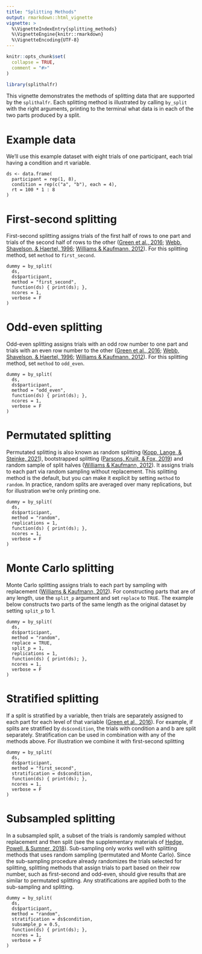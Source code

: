 ---
title: "Splitting Methods"
output: rmarkdown::html_vignette
vignette: >
  %\VignetteIndexEntry{splitting_methods}
  %\VignetteEngine{knitr::rmarkdown}
  %\VignetteEncoding{UTF-8}
---

```{r, include = FALSE}
knitr::opts_chunk$set(
  collapse = TRUE,
  comment = "#>"
)
```

```{r setup}
library(splithalfr)
```
This vignette demonstrates the methods of splitting data that are supported by the `splithalfr`. Each splitting method is illustrated by calling `by_split` with the right arguments, printing to the terminal what data is in each of the two parts produced by a split.


# Example data
We'll use this example dataset with eight trials of one participant, each trial having a condition and rt variable. 
```
ds <- data.frame(
  participant = rep(1, 8),
  condition = rep(c("a", "b"), each = 4),
  rt = 100 * 1 : 8
)
```

# First-second splitting
First-second splitting assigns trials of the first half of rows to one part and trials of the second half of rows to the other ([Green et al., 2016](https://doi.org/10.3758/s13423-015-0968-3); [Webb, Shavelson, & Haertel, 1996](https://doi.org/10.1016/S0169-7161(06)26004-8); [Williams & Kaufmann, 2012](https://doi.org/10.1016/j.jesp.2012.03.001)). For this splitting method, set `method` to `first_second`.

```
dummy = by_split(
  ds,
  ds$participant,
  method = "first_second",
  function(ds) { print(ds); },
  ncores = 1,
  verbose = F
)
```

# Odd-even splitting
Odd-even splitting assigns trials with an odd row number to one part and trials with an even row number to the other ([Green et al., 2016](https://doi.org/10.3758/s13423-015-0968-3); [Webb, Shavelson, & Haertel, 1996](https://doi.org/10.1016/S0169-7161(06)26004-8); [Williams & Kaufmann, 2012](https://doi.org/10.1016/j.jesp.2012.03.001)). For this splitting method, set `method` to `odd_even`.
```
dummy = by_split(
  ds,
  ds$participant,
  method = "odd_even",
  function(ds) { print(ds); },
  ncores = 1,
  verbose = F
)
```

# Permutated splitting
Permutated splitting is also known as random splitting ([Kopp, Lange, & Steinke, 2021](https://doi.org/10.1177/1073191119866257)), bootstrapped splitting ([Parsons, Kruijt, & Fox, 2019](https://doi.org/10.1177/2515245919879695)) and random sample of split halves ([Williams & Kaufmann, 2012](https://doi.org/10.1016/j.jesp.2012.03.001)). It assigns trials to each part via random sampling without replacement. This splitting method is the default, but you can make it explicit by setting `method` to `random`. In practice, random splits are averaged over many replications, but for illustration we're only printing one.
```
dummy = by_split(
  ds,
  ds$participant,
  method = "random",
  replications = 1,
  function(ds) { print(ds); },
  ncores = 1,
  verbose = F
)
```

# Monte Carlo splitting
Monte Carlo splitting assigns trials to each part by sampling with replacement ([Williams & Kaufmann, 2012](https://doi.org/10.1016/j.jesp.2012.03.001)). For constructing parts that are of any length, use the `split_p` argument and set `replace` to `TRUE`. The example below constructs two parts of the same length as the original dataset by setting `split_p` to 1.
```
dummy = by_split(
  ds,
  ds$participant,
  method = "random",
  replace = TRUE,
  split_p = 1,
  replications = 1,
  function(ds) { print(ds); },
  ncores = 1,
  verbose = F
)
```

# Stratified splitting
If a split is stratified by a variable, then trials are separately assigned to each part for each level of that variable ([Green et al., 2016](https://doi.org/10.3758/s13423-015-0968-3)). For example, if splits are stratified by `ds$condition`, the trials with condition a and b are split separately. Stratification can be used in combination with any of the methods above. For illustration we combine it with first-second splitting
```
dummy = by_split(
  ds,
  ds$participant,
  method = "first_second",
  stratification = ds$condition,
  function(ds) { print(ds); },
  ncores = 1,
  verbose = F
)
```

# Subsampled splitting
In a subsampled split, a subset of the trials is randomly sampled without replacement and then split (see the supplementary materials of [Hedge, Powell, & Sumner, 2018](https://doi.org/10.3758/s13428-017-0935-1)). Sub-sampling only works well with splitting methods that uses random sampling (permutated and Monte Carlo). Since the sub-sampling procedure already randomizes the trials selected for splitting, splitting methods that assign trials to part based on their row number, such as first-second and odd-even, should give results that are similar to permutated splitting. Any stratifications are applied both to the sub-sampling and splitting.

```
dummy = by_split(
  ds,
  ds$participant,
  method = "random",
  stratification = ds$condition,
  subsample_p = 0.5,
  function(ds) { print(ds); },
  ncores = 1,
  verbose = F
)
```

